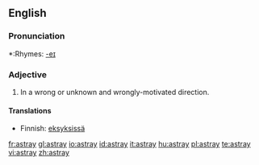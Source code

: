 ==English==

===Pronunciation===
*:Rhymes: [[Rhymes:English:-eɪ|-eɪ]]

===Adjective===
{{infl|en|adjective}}
# In a wrong or unknown and wrongly-motivated direction.

====Translations====
*Finnish: [[eksyksissä]]

[[fr:astray]]
[[gl:astray]]
[[io:astray]]
[[id:astray]]
[[it:astray]]
[[hu:astray]]
[[pl:astray]]
[[te:astray]]
[[vi:astray]]
[[zh:astray]]